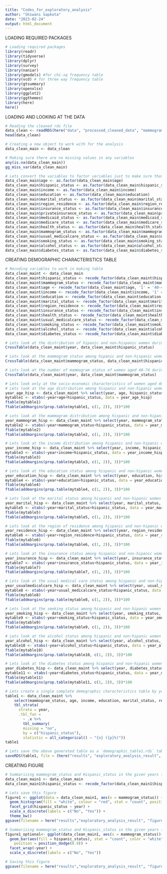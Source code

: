 ```yaml
---
title: "Codes_for_exploratory_analysis"
author: "Shiwani Sapkota"
date: "2023-02-24"
output: html_document
---
```


LOADING REQUIRED PACKAGES

```r
# Loading required packages
library(readr)
library(tidyverse)
library(dplyr)
library(survey)
library(naniar)
library(gmodels) #for chi-sq frequency table
library(vcd) # for three way frequency table
library(gtsummary)
library(openxlsx)
library(ggplot2)
library(ggthemes)
library(here)
here()
```

LOADING AND LOOKING AT THE DATA

```r
# Reading the cleaned rds file
data_clean <- readRDS(here("data", "processed_cleaned_data", "mammogram_ses_clean.rds"))
head(data_clean)

# Creating a new object to work with for the analysis
data_clean_main <- data_clean

# Making sure there are no missing values in any variables
any(is.na(data_clean_main))
gg_miss_var(data_clean_main)

# Lets convert the variables to factor variables just to make sure that they are not treated as continuous variables in our analysis
data_clean_main$age <- as.factor(data_clean_main$age)
data_clean_main$hispanic_status <- as.factor(data_clean_main$hispanic_status)
data_clean_main$income <- as.factor(data_clean_main$income)
data_clean_main$education <- as.factor(data_clean_main$education)
data_clean_main$marital_status <- as.factor(data_clean_main$marital_status)
data_clean_main$region_residence <- as.factor(data_clean_main$region_residence)
data_clean_main$insurance_status <- as.factor(data_clean_main$insurance_status)
data_clean_main$privateinsurance_status <- as.factor(data_clean_main$privateinsurance_status)
data_clean_main$medicaid_status <- as.factor(data_clean_main$medicaid_status)
data_clean_main$medicare_status <- as.factor(data_clean_main$medicare_status)
data_clean_main$health_status <- as.factor(data_clean_main$health_status)
data_clean_main$mammogram_status <- as.factor(data_clean_main$mammogram_status)
data_clean_main$usual_medicalcare_status <- as.factor(data_clean_main$usual_medicalcare_status)
data_clean_main$smoking_status <- as.factor(data_clean_main$smoking_status)
data_clean_main$alcohol_status <- as.factor(data_clean_main$alcohol_status)
data_clean_main$diabetes_status <- as.factor(data_clean_main$diabetes_status)
```

CREATING DEMOGRAPHIC CHARACTERISTICS TABLE

```r
# Recoding variables to work in making table
data_clean_maint <- data_clean_main
data_clean_maint$hispanic_status <- recode_factor(data_clean_maint$hispanic_status, '1' = 'Non-hispanic Female', '2' = 'Hispanic Female')
data_clean_maint$mammogram_status <- recode_factor(data_clean_maint$mammogram_status, '0' = 'No', '1' = 'Yes')
data_clean_maint$age <- recode_factor(data_clean_maint$age, '1' = '40-44 years', '2' = '45-49 years', '3' = '50-54 years', '4' = '55-59 years', '5' = '60-64 years', '6' = '65-69 years', '7' = '70-74 years')
data_clean_maint$income <- recode_factor(data_clean_maint$income, '1' = 'At or above poverty threshold', '2' = 'Below poverty threshold')
data_clean_maint$education <- recode_factor(data_clean_maint$education, '1' = 'Never attended/kindergarten only', '2' = 'Less than high school', '3' = 'High school', '4' = 'Some college or Associate degree', '5' = 'Bachelor degree and higher')
data_clean_maint$marital_status <- recode_factor(data_clean_maint$marital_status, '0' = 'Never married', '1' = 'Married', '2' = 'Single (separated/widowed/divorced)', '3' = 'Living with partner')
data_clean_maint$region_residence <- recode_factor(data_clean_maint$region_residence, '1' = 'Northeast', '2' = 'North Central/Midwest', '3' = 'South', '4' = 'West')
data_clean_maint$insurance_status <- recode_factor(data_clean_maint$insurance_status, '0' = 'No Coverage', '1' = 'Coverage')
data_clean_maint$health_status <- recode_factor(data_clean_maint$health_status, '1' = 'Excellent/very good/good', '2' = 'Fair/poor')
data_clean_maint$usual_medicalcare_status <- recode_factor(data_clean_maint$usual_medicalcare_status, '0' = 'No place', '1' = 'Usual place')
data_clean_maint$smoking_status <- recode_factor(data_clean_maint$smoking_status, '0' = 'Never', '1' = 'Current', '2' = 'Former')
data_clean_maint$alcohol_status <- recode_factor(data_clean_maint$alcohol_status, '0' = 'Never', '1' = 'Current', '2' = 'Former')
data_clean_maint$diabetes_status <- recode_factor(data_clean_maint$diabetes_status, '0' = 'No', '1' = 'Yes')

# Lets look at the distribution of hipanic and non-hispanic women during the given years
CrossTable(data_clean_maint$year, data_clean_maint$hispanic_status)

# Lets look at the mammogram status among hipanic and non-hispanic women during the given years
CrossTable(data_clean_maint$mammogram_status, data_clean_maint$hispanic_status)

# Lets look at the number of mammogram status of women aged 40-74 during the years
CrossTable(data_clean_maint$year, data_clean_maint$mammogram_status)

# Lets look only at the socio-economic characteristics of women aged 40-64 by hispanic race status for different years
# Lets look at the age distribution among hispanic and non-hipanic women during the given years
year_age_hisp <- data_clean_maint %>% select(year, age, hispanic_status)
mytable1 <- xtabs(~year+age+hispanic_status, data = year_age_hisp)
ftable(mytable1)
ftable(addmargins(prop.table(mytable1, c(1, 2)), 3))*100

# Lets look at the mammogram distribution among hispanic and non-hipanic women during the given years
year_mammogram_hisp <- data_clean_maint %>% select(year, mammogram_status, hispanic_status)
mytable2 <- xtabs(~year+mammogram_status+hispanic_status, data = year_mammogram_hisp)
ftable(mytable2)
ftable(addmargins(prop.table(mytable2, c(1, 2)), 3))*100

# Lets look at the income distribution among hispanic and non-hipanic women during the given years
year_income_hisp <- data_clean_maint %>% select(year, income, hispanic_status)
mytable3 <- xtabs(~year+income+hispanic_status, data = year_income_hisp)
ftable(mytable3)
ftable(addmargins(prop.table(mytable3, c(1, 2)), 3))*100

# Lets look at the education status among hispanic and non-hipanic women during the given years
year_education_hisp <- data_clean_maint %>% select(year, education, hispanic_status)
mytable4 <- xtabs(~year+education+hispanic_status, data = year_education_hisp)
ftable(mytable4)
ftable(addmargins(prop.table(mytable4, c(1, 2)), 3))*100

# Lets look at the marital status among hispanic and non-hipanic women during the given years
year_marital_hisp <- data_clean_maint %>% select(year, marital_status, hispanic_status)
mytable5 <- xtabs(~year+marital_status+hispanic_status, data = year_marital_hisp)
ftable(mytable5)
ftable(addmargins(prop.table(mytable5, c(1, 2)), 3))*100

# Lets look at the region of residence among hispanic and non-hipanic women during the given years
year_residence_hisp <- data_clean_maint %>% select(year, region_residence, hispanic_status)
mytable6 <- xtabs(~year+region_residence+hispanic_status, data = year_residence_hisp)
ftable(mytable6)
ftable(addmargins(prop.table(mytable6, c(1, 2)), 3))*100

# Lets look at the insurance status among hispanic and non-hipanic women during the given years
year_insurance_hisp <- data_clean_maint %>% select(year, insurance_status, hispanic_status)
mytable7 <- xtabs(~year+insurance_status+hispanic_status, data = year_insurance_hisp)
ftable(mytable7)
ftable(addmargins(prop.table(mytable7, c(1, 2)), 3))*100

# Lets look at the usual medical care status among hispanic and non-hipanic women during the given years
year_usualmedicalcare_hisp <- data_clean_maint %>% select(year, usual_medicalcare_status, hispanic_status)
mytable8 <- xtabs(~year+usual_medicalcare_status+hispanic_status, data = year_usualmedicalcare_hisp)
ftable(mytable8)
ftable(addmargins(prop.table(mytable8, c(1, 2)), 3))*100

# Lets look at the smoking status among hispanic and non-hipanic women during the given years
year_smoking_hisp <- data_clean_maint %>% select(year, smoking_status, hispanic_status)
mytable9 <- xtabs(~year+smoking_status+hispanic_status, data = year_smoking_hisp)
ftable(mytable9)
ftable(addmargins(prop.table(mytable9, c(1, 2)), 3))*100

# Lets look at the alcohol status among hispanic and non-hipanic women during the given years
year_alcohol_hisp <- data_clean_maint %>% select(year, alcohol_status, hispanic_status)
mytable10 <- xtabs(~year+alcohol_status+hispanic_status, data = year_alcohol_hisp)
ftable(mytable10)
ftable(addmargins(prop.table(mytable10, c(1, 2)), 3))*100

# Lets look at the diabetes status among hispanic and non-hipanic women during the given years
year_diabetes_hisp <- data_clean_maint %>% select(year, diabetes_status, hispanic_status)
mytable11 <- xtabs(~year+diabetes_status+hispanic_status, data = year_diabetes_hisp)
ftable(mytable11)
ftable(addmargins(prop.table(mytable11, c(1, 2)), 3))*100

# Lets create a single complete demographic characteristics table by year and hispanic_status of women
table1 <- data_clean_maint %>% 
    select(mammogram_status, age, income, education, marital_status, region_residence, insurance_status, health_status, usual_medicalcare_status, smoking_status, alcohol_status, diabetes_status, year, hispanic_status) %>%
    tbl_strata(
      strata = year,
      .tbl_fun = 
        ~ .x %>%
        tbl_summary(
        missing = "no",
        by = c("hispanic_status"),
        statistic = all_categorical() ~ "{n} ({p}%)"))
table1

# Lets save the above generated table as a `demographic_table1.rds` table in results folder
saveRDS(table1, file = (here("results", "exploratory_analysis_result", "demographic_table1.rds")))
```

CREATING FIGURE

```r
# Summarizing mammogram_status and Hispanic_status in the given years (Type I)
data_clean_main1 <- data_clean_main
data_clean_main1$hispanic_status <- recode_factor(data_clean_main1$hispanic_status, '1' = 'Non-hispanic Female', '2' = 'Hispanic Female')

# Lets save this figure
figure1 <- ggplot(data = data_clean_main1, aes(x = mammogram_status)) +
  geom_histogram(fill = "white", colour = "red", stat = "count", position = position_dodge()) +
  facet_grid(hispanic_status ~ year) +
  scale_x_discrete(labels = c("No", "Yes")) +
  theme_bw()
ggsave(filename = here("results","exploratory_analysis_result", "figure1_mammogram_ses.png"), plot = figure1)

# Summarizing mammogram_status and Hispanic_status in the given years (Type II)
figure1_optional<- ggplot(data_clean_main1, aes(x = mammogram_status))+
  geom_bar(aes(fill = hispanic_status), stat = "count", color = "white",
    position = position_dodge(0.9)) +
  facet_wrap(~year) +
  scale_x_discrete(labels = c("No", "Yes"))

# Saving this figure
ggsave(filename = here("results","exploratory_analysis_result", "figure1optional_mammogram_ses.png"), plot = figure1_optional)
```

